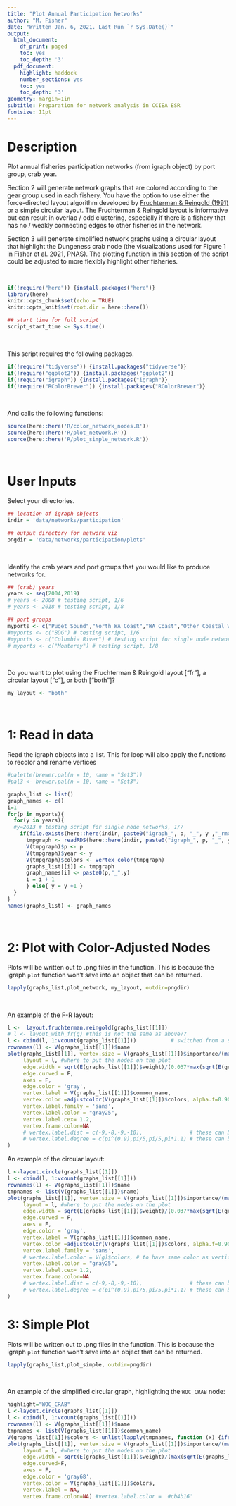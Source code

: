 ```yaml
---
title: "Plot Annual Participation Networks"
author: "M. Fisher"
date: "Written Jan. 6, 2021. Last Run `r Sys.Date()`"
output:
  html_document:
    df_print: paged
    toc: yes
    toc_depth: '3'
  pdf_document:
    highlight: haddock
    number_sections: yes
    toc: yes
    toc_depth: '3'
geometry: margin=1in
subtitle: Preparation for network analysis in CCIEA ESR
fontsize: 11pt
---
```


# Description

Plot annual fisheries participation networks (from igraph object) by port group, crab year.

Section 2 will generate network graphs that are colored according to the gear group used in each fishery. You have the option to use either the force-directed layout algorithm developed by [Fruchterman & Reingold (1991)](http://citeseerx.ist.psu.edu/viewdoc/download?doi=10.1.1.13.8444&rep=rep1&type=pdf) or a simple circular layout. The Fruchterman & Reingold layout is informative but can result in overlap / odd clustering, especially if there is a fishery that has no / weakly connecting edges to other fisheries in the network.

Section 3 will generate simplified network graphs using a circular layout that highlight the Dungeness crab node (the visualizations used for Figure 1 in Fisher et al. 2021, PNAS). The plotting function in this section of the script could be adjusted to more flexibly highlight other fisheries.
 



<br>
```r
if(!require("here")) {install.packages("here")}
library(here)
knitr::opts_chunk$set(echo = TRUE)
knitr::opts_knit$set(root.dir = here::here())

## start time for full script
script_start_time <- Sys.time()
```
<br>

This script requires the following packages. 
```r
if(!require("tidyverse")) {install.packages("tidyverse")}
if(!require("ggplot2")) {install.packages("ggplot2")}
if(!require("igraph")) {install.packages("igraph")}
if(!require("RColorBrewer")) {install.packages("RColorBrewer")}
```
<br>

And calls the following functions:
```r
source(here::here('R/color_network_nodes.R'))
source(here::here('R/plot_network.R'))
source(here::here('R/plot_simple_network.R'))
```
<br>


# User Inputs 

Select your directories.
```r
## location of igraph objects
indir = 'data/networks/participation'

## output directory for network viz
pngdir = 'data/networks/participation/plots'
```
<br>

Identify the crab years and port groups that you would like to produce networks for. 
```r
## (crab) years
years <- seq(2004,2019)
# years <- 2008 # testing script, 1/6
# years <- 2018 # testing script, 1/8

## port groups
myports <- c("Puget Sound","North WA Coast","WA Coast","Other Coastal Washington","Astoria","Tillamook","Columbia River","Newport","Coos Bay","Brookings","Crescent City","Eureka","Morro Bay","Fort Bragg","Bodega Bay","San Francisco","San Diego","Monterey","Santa Barbara","Los Angeles","Unknown Ports" )
#myports <- c("BDG") # testing script, 1/6
#myports <- c("Columbia River") # testing script for single node networks, 1/7
# myports <- c("Monterey") # testing script, 1/8
```
<br>

Do you want to plot using the Fruchterman & Reingold layout ["fr"], a circular layout ["c"], or both ["both"]?
```r
my_layout <- "both"
```
<br>


# 1: Read in data

Read the igraph objects into a list. This for loop will also apply the functions to recolor and rename vertices
```r
#palette(brewer.pal(n = 10, name = "Set3"))
#pal3 <- brewer.pal(n = 10, name = "Set3")

graphs_list <- list()
graph_names <- c()
i=1
for(p in myports){
  for(y in years){
  #y=2013 # testing script for single node networks, 1/7
    if(file.exists(here::here(indir, paste0("igraph_", p, "_", y ,"_rmCrab.rds")))){
      tmpgraph <- readRDS(here::here(indir, paste0("igraph_", p, "_", y ,"_rmCrab.rds")))
      V(tmpgraph)$p <- p
      V(tmpgraph)$year <- y
      V(tmpgraph)$colors <- vertex_color(tmpgraph)
      graphs_list[[i]] <- tmpgraph
      graph_names[i] <- paste0(p,"_",y)
      i = i + 1
      } else{ y = y +1 }
  }
}
names(graphs_list) <- graph_names
```
<br>


# 2: Plot with Color-Adjusted Nodes

Plots will be written out to .png files in the function. This is because the igraph `plot` function won't save into an object that can be returned.

```r
lapply(graphs_list,plot_network, my_layout, outdir=pngdir)
```
<br>

An example of the F-R layout:

```r
l <-  layout.fruchterman.reingold(graphs_list[[1]])
# l <- layout_with_fr(g) #this is not the same as above??
l <- cbind(l, 1:vcount(graphs_list[[1]]))           # switched from a solid number to a function to get number of vertices -- M.F. 11/19/2018
rownames(l) <- V(graphs_list[[1]])$name
plot(graphs_list[[1]], vertex.size = V(graphs_list[[1]])$importance/(max(V(graphs_list[[1]])$importance)*0.02), 
     layout = l, #where to put the nodes on the plot
     edge.width = sqrt(E(graphs_list[[1]])$weight)/(0.037*max(sqrt(E(graphs_list[[1]])$weight))),
     edge.curved = F, 
     axes = F,
     edge.color = 'gray',
     vertex.label = V(graphs_list[[1]])$common_name,
     vertex.color =adjustcolor(V(graphs_list[[1]])$colors, alpha.f=0.90),
     vertex.label.family = 'sans', 
     vertex.label.color = "gray25",
     vertex.label.cex= 1.2, 
     vertex.frame.color=NA
     # vertex.label.dist = c(-9,-8,-9,-10),               # these can be adjusted manually to make it look nicer, which is super annoying
     # vertex.label.degree = c(pi^(0.9),pi/5,pi/5,pi*1.1) # these can be adjusted manually to make it look nicer, which is super annoying
)
```

An example of the circular layout:

```r
l <-layout.circle(graphs_list[[1]])
l <- cbind(l, 1:vcount(graphs_list[[1]]))
rownames(l) <- V(graphs_list[[1]])$name
tmpnames <- list(V(graphs_list[[1]])$name)
plot(graphs_list[[1]], vertex.size = V(graphs_list[[1]])$importance/(max(V(graphs_list[[1]])$importance)*0.02), 
     layout = l, #where to put the nodes on the plot
     edge.width = sqrt(E(graphs_list[[1]])$weight)/(0.037*max(sqrt(E(graphs_list[[1]])$weight))),
     edge.curved = F, 
     axes = F,
     edge.color = 'gray',
     vertex.label = V(graphs_list[[1]])$common_name,
     vertex.color =adjustcolor(V(graphs_list[[1]])$colors, alpha.f=0.90),
     vertex.label.family = 'sans', 
     # vertex.label.color = V(g)$colors, # to have same color as vertices
     vertex.label.color = "gray25",
     vertex.label.cex= 1.2, 
     vertex.frame.color=NA
     # vertex.label.dist = c(-9,-8,-9,-10),               # these can be adjusted manually to make it look nicer, which is super annoying
     # vertex.label.degree = c(pi^(0.9),pi/5,pi/5,pi*1.1) # these can be adjusted manually to make it look nicer, which is super annoying
)
```


# 3: Simple Plot

Plots will be written out to .png files in the function. This is because the igraph `plot` function won't save into an object that can be returned.

```r
lapply(graphs_list,plot_simple, outdir=pngdir)
```
<br>

An example of the simplified circular graph, highlighting the `WOC_CRAB` node:
```r
highlight="WOC_CRAB"
l <-layout.circle(graphs_list[[1]])
l <- cbind(l, 1:vcount(graphs_list[[1]]))
rownames(l) <- V(graphs_list[[1]])$name
tmpnames <- list(V(graphs_list[[1]])$common_name)
V(graphs_list[[1]])$colors <- unlist(lapply(tmpnames, function (x) {ifelse(x==highlight,"darkorange1","gray25")}))
plot(graphs_list[[1]], vertex.size = V(graphs_list[[1]])$importance/(max(V(graphs_list[[1]])$importance)*0.025), 
     layout = l, #where to put the nodes on the plot
     edge.width = sqrt(E(graphs_list[[1]])$weight)/(max(sqrt(E(graphs_list[[1]])$weight))*0.10),
     edge.curved=F,
     axes = F,
     edge.color = 'gray68',
     vertex.color = V(graphs_list[[1]])$colors, 
     vertex.label = NA, 
     vertex.frame.color=NA) #vertex.label.color = '#cb4b16'
```
<br>










